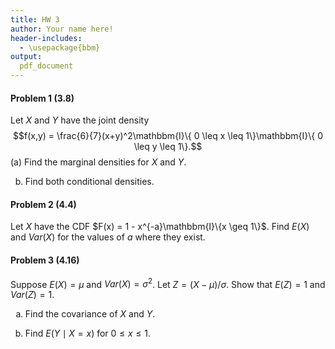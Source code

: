 ```yaml
---
title: HW 3
author: Your name here!
header-includes:
  - \usepackage{bbm}
output:
  pdf_document
---
```



#### Problem 1 (3.8)

Let $X$ and $Y$ have the joint density 
$$f(x,y) = \frac{6}{7}(x+y)^2\mathbbm{I}\{ 0 \leq x \leq 1\}\mathbbm{I}\{ 0 \leq y \leq 1\}.$$
(a) Find the marginal densities for $X$ and $Y$. 

(b) Find both conditional densities. 




\pagebreak

#### Problem 2 (4.4)

Let $X$ have the CDF $F(x) = 1 - x^{-a}\mathbbm{I}\{x \geq 1\}$. Find $E(X)$ and $Var(X)$ for the values of $a$ where they exist. 
 
 
 
 
\pagebreak 

#### Problem 3 (4.16)

Suppose $E(X)=\mu$ and $Var(X) = \sigma^2$. Let $Z = (X-\mu)/\sigma$. Show that $E(Z)=1$ and $Var(Z) = 1$. 

(a) Find the covariance of $X$ and $Y$. 

(b) Find $E(Y \mid X = x)$ for $0 \leq x \leq 1$. 

